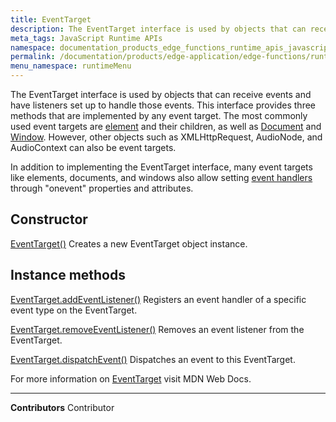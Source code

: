 ```yaml
---
title: EventTarget
description: The EventTarget interface is used by objects that can receive events and have listeners set up to handle those events.
meta_tags: JavaScript Runtime APIs
namespace: documentation_products_edge_functions_runtime_apis_javascript_event_target
permalink: /documentation/products/edge-application/edge-functions/runtime-apis/javascript/event-target/
menu_namespace: runtimeMenu
---
```


The EventTarget interface is used by objects that can receive events and have listeners set up to handle those events. This interface provides three methods that are implemented by any event target. The most commonly used event targets are [element](https://developer.mozilla.org/en-US/docs/Web/API/Element) and their children, as well as [Document](https://developer.mozilla.org/en-US/docs/Web/API/Document) and [Window](https://developer.mozilla.org/en-US/docs/Web/API/Document). However, other objects such as XMLHttpRequest, AudioNode, and AudioContext can also be event targets.

In addition to implementing the EventTarget interface, many event targets like elements, documents, and windows also allow setting [event handlers](https://developer.mozilla.org/en-US/docs/Web/Events/Event_handlers) through "onevent" properties and attributes.

## Constructor

[EventTarget()](https://developer.mozilla.org/en-US/docs/Web/API/EventTarget/EventTarget)
Creates a new EventTarget object instance.

## Instance methods

[EventTarget.addEventListener()](https://developer.mozilla.org/en-US/docs/Web/API/EventTarget/addEventListener)
Registers an event handler of a specific event type on the EventTarget.

[EventTarget.removeEventListener()](https://developer.mozilla.org/en-US/docs/Web/API/EventTarget/removeEventListener)
Removes an event listener from the EventTarget.

[EventTarget.dispatchEvent()](https://developer.mozilla.org/en-US/docs/Web/API/EventTarget/dispatchEvent)
Dispatches an event to this EventTarget.

For more information on [EventTarget](https://developer.mozilla.org/en-US/docs/Web/API/EventTarget) visit MDN Web Docs.



---


**Contributors** <ContributorList>Contributor</ContributorList>
